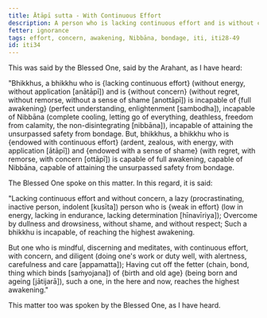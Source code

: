 ```yaml
---
title: Ātāpī sutta - With Continuous Effort
description: A person who is lacking continuous effort and is without concern is incapable of attaining full awakening, Nibbāna, and the unsurpassed safety from bondage.
fetter: ignorance
tags: effort, concern, awakening, Nibbāna, bondage, iti, iti28-49
id: iti34
---
```


This was said by the Blessed One, said by the Arahant, as I have heard:

"Bhikkhus, a bhikkhu who is \{lacking continuous effort} (without energy, without application [anātāpī]) and is \{without concern} (without regret, without remorse, without a sense of shame [anottāpī]) is incapable of \{full awakening} (perfect understanding, enlightenment [sambodha]), incapable of Nibbāna (complete cooling, letting go of everything, deathless, freedom from calamity, the non-disintegrating [nibbāna]), incapable of attaining the unsurpassed safety from bondage. But, bhikkhus, a bhikkhu who is \{endowed with continuous effort} (ardent, zealous, with energy, with application [ātāpī]) and \{endowed with a sense of shame} (with regret, with remorse, with concern [ottāpī]) is capable of full awakening, capable of Nibbāna, capable of attaining the unsurpassed safety from bondage.

The Blessed One spoke on this matter. In this regard, it is said:

"Lacking continuous effort and without concern,
a lazy (procrastinating, inactive person, indolent [kusīta]) person who is \{weak in effort} (low in energy, lacking in endurance, lacking determination [hīnavīriya]);
Overcome by dullness and drowsiness,
without shame, and without respect;
Such a bhikkhu is incapable,
of reaching the highest awakening.

But one who is mindful, discerning and meditates,
with continuous effort, with concern, and diligent (doing one's work or duty well, with alertness, carefulness and care [appamatta]);
Having cut off the fetter (chain, bond, thing which binds [saṁyojana]) of \{birth and old age} (being born and ageing [jātijarā]),
such a one, in the here and now, reaches the highest awakening."

This matter too was spoken by the Blessed One, as I have heard.